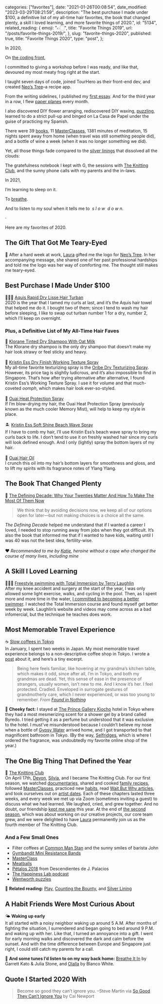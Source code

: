 
  categories: ["favorites"],
  date: "2021-01-26T00:08:54",
  date_modified: "2023-03-29T08:21:59",
  description:
    "The best purchase I made under $100, a definitive list of my all-time hair favorites, the book that changed plenty, a skill I loved learning, and more favorite things of 2020.",
  id: "5134",
  related_reading: {
    emoji: "👉🏻",
    title: "Favorite Things 2019",
    url: "/posts/favorite-things-2019/",
  },
  slug: "favorite-things-2020",
  published: true,
  title: "Favorite Things 2020",
  type: "post",
};


In 2020,

On [the coding front](/posts/leap-of-code/),

I committed to giving a workshop before I was ready, and like that, devoured my most meaty frog right at the start.

I taught seven days of code, joined TourHero as their front-end dev, and created [Neo’s Tree](https://www.neostree.com)–a recipe app.

From the writing sidelines, I published my [first essay](/posts/mirha-left/). And for the third year in a row, I flew [paper planes](/letters) every month.

I also discovered DIY flower arranging, rediscovered DIY waxing, [puzzling](#few-small-things), learned to do a strict pull-up and binged on La Casa de Papel under the guise of practicing my Spanish.

There were 39 [books](/read-100-books#finished-reads), 11 [MasterClasses](/posts/the-knitting-club#chapter-iii-masterclass), 1381 minutes of meditation, 15 nights spent away from home (when travel was still something people did), and a bottle of wine a week (when it was no longer something we did).

Yet, all those things fade compared to the [silver linings](/letters/paper-planes-packets-1120/) that dissolved all the clouds:

The gratefulness notebook I kept with G, the sessions with [The Knitting Club](/posts/the-knitting-club), and the sunny phone calls with my parents and the in-laws.

In 2021,

I’m learning to sleep on it.

To [breathe](https://www.amazon.com/Breath-New-Science-Lost-Art-ebook/dp/B0818ZZNLR/).

And to listen to my soul when it tells me to  _s l o w_  *d o w n*.

·

Here are my favorites of 2020.

## The Gift That Got Me Teary-Eyed

🌳 After a hard week at work, [Laura](https://www.lacromp.com/) gifted me the logo for [Neo’s Tree](https://www.neostree.com). In her accompanying message, she shared one of her past professional hardships and told me the logo was her way of comforting me. The thought still makes me teary-eyed.

## Best Purchase I Made Under $100

🧖🏿‍♀️ [Aquis Rapid Dry Lisse Hair Turban](https://aquis.com/products/rapid-dry-hair-turban)\
2020 is the year that I tamed my curls at last, and it’s the Aquis hair towel that helped me do it. I bought two of them; since I tend to wash my hair before sleeping, I like to swap out turban number 1 for a dry, number 2, which I’ll keep on overnight.

### Plus, a Definitive List of My All-Time Hair Faves

🥛 [Klorane Tinted Dry Shampoo With Oat Milk](https://www.klorane.com/en-en/hair/dry-shampoos-oat/tinted-dry-shampoo)\
The Klorane dry shampoo is the only dry shampoo that doesn’t make my hair look strawy or feel sticky and heavy.\
\
💈 [Kristin Ess Dry Finish Working Texture Spray](https://www.kristinesshair.com/products/dry-finish-working-texture-spray)\
My all-time favorite texturizing spray is the [Oribe Dry Texturizing Spray](https://www.oribe.com/oribestorefront/oribe/en/Collections/Signature/Dry-Texturizing-Spray/p/400129). However, its price tag is slightly ludicrous, and it’s also impossible to find in Singapore. That’s how after trying alternative after alternative, I found Kristin Ess’s Working Texture Spray. I use it for volume and that much-coveted _oomph_, which makes hair look ever-so-styled.\
\
🧯 [Ouai Heat Protection Spray](https://theouai.com/products/heat-protection-spray)\
If I’m blow-drying my hair, the Ouai Heat Protection Spray (previously known as the much cooler Memory Mist), will help to keep my style in place.\
\
🏝 [Kristin Ess Soft Shine Beach Wave Spray](https://www.kristinesshair.com/products/soft-shine-beach-wave-spray)\
If I have to comb my hair, I’ll use Kristin Ess’s beach wave spray to bring my curls back to life. I don’t tend to use it on freshly washed hair since my curls will look defined enough. And I only (lightly) spray the bottom layers of my hair.\
\
🧴 [Ouai Hair Oil](/letters/paper-planes-packets-1118#hair-product-im-actually-liking)\
I crunch this oil into my hair’s bottom layers for smoothness and gloss, and to lift my spirits with its fragrance notes of Ylang Ylang.

## The Book That Changed Plenty

🐥 [The Defining Decade: Why Your Twenties Matter And How To Make The Most Of Them Now](https://www.amazon.com/Defining-Decade-Your-Twenties-Matter/dp/0446561754)

> We think that by avoiding decisions now, we keep all of our options open for later—but not making choices is a choice all the same.

_The Defining Decade_ helped me understand that if I wanted a career I loved, I needed to stop running away from jobs when they got difficult. It’s also the book that informed me that if I wanted to have kids, waiting until I was 40 was not the best idea, fertility-wise.\
\
❤️ _Recommended to me by [Katie](http://www.katiekirsch.com/), heroine without a cape who changed the course of many lives, including mine_

## A Skill I Loved Learning

🏊🏼‍♀️ [Freestyle swimming with Total Immersion by Terry Laughlin](http://www.totalimmersion.net/store/essential-skills-mp4-download.html)\
After my knee accident and surgery at the start of the year, I was only allowed some light exercise, walks, and cycling in the pool. Then, as I spent more and more time in the water, [I committed to becoming a better swimmer](/letters/paper-planes-packets-1020/). I watched the Total Immersion course and found myself get better week by week. Laughlin’s website and videos may come across as a bad infomercial, but the technique he teaches does work.

## Most Memorable Travel Experience

☕️ [Slow coffees in Tokyo](/posts/found-in-nothing/)\
In January, I spent two weeks in Japan. My most memorable travel experience belongs to a non-descriptive coffee shop in Tokyo. I wrote a [post](/posts/found-in-nothing/) about it, and here’s a tiny excerpt.

> Being here feels familiar, like hovering at my grandma’s kitchen table, which makes it odd, since after all, I’m in Tokyo, and both my grandmas are dead. Yet, this sense of ease in the presence of strangers, usually women, isn’t new to me. And I know it’s her. I feel protected. Cradled. Enveloped in surrogate gestures of grandmotherly care, which I never experienced, or was too young to remember. _From [Found in Nothing](/posts/found-in-nothing/)_

🌊 **Cheeky fact:** I stayed at [The Prince Gallery Kiocho](https://www.marriott.com/hotels/travel/tyolc-the-prince-gallery-tokyo-kioicho-a-luxury-collection-hotel/) hotel in Tokyo where they had a most mesmerizing scent for a shower gel by a brand called Byredo. I tried getting it as a perfume but understood that it was exclusive to the hotel. I must’ve misunderstood because I couldn’t believe my nose when a bottle of [Gypsy Water](https://www.byredo.com/eu_en/gypsy-water-eau-de-parfum-50ml) arrived home, and I got transported to that magnificent bathroom in Tokyo. (By the way, [Selfridges](https://www.selfridges.com/), which is where I ordered the fragrance, was undoubtedly my favorite online shop of the year.)

## The One Big Thing That Defined the Year

🧶 [The Knitting Club](/posts/the-knitting-club)\
On April 17th, [Devon](https://www.cafebirke.com/about), [Silvia](https://silviafalcomer.com/about), and I became The Knitting Club. For our first season, we watched [documentaries](/posts/the-knitting-club#chapter-i-documentaries), shared and cooked [family recipes](/posts/the-knitting-club#chapter-ii-family-recipes), followed [MasterClasses](/posts/the-knitting-club#chapter-iii-masterclass), practiced new [habits](/posts/the-knitting-club#chapter-iv-the-habit-list), read [Wait But Why articles](/posts/the-knitting-club#chapter-v-wait-but-why), and took ourselves out on [artist dates](/posts/the-knitting-club#chapter-vi-the-artists-way). Each of these chapters lasted three weeks, and every week we met up via Zoom (sometimes inviting a guest) to discuss what we had learned. We laughed, cried, and grew together. And no doubt, our friendship [kept me sane](/letters/paper-planes-packets-0520/) this year. At the end of [the second season](/posts/the-knitting-club-season-two-creative-dream), which was about working on our creative projects, our core team grew, and we were delighted to have [Laura](https://www.lacromp.com/) permanently join us as the fourth member of The Knitting Club.

### And a Few Small Ones

- Filter coffees at [Common Man Stan](https://commonmancoffeeroasters.com/pages/cmstan) and the sunny smiles of barista John
- [Gymbandit Mini Resistance Bands](https://www.instagram.com/gymbanditco)
- [MasterClass](http://masterclass.com/)
- [Meatballs](https://www.neostree.com/recipes/63)
- [Pétalos 2018](https://www.vivino.com/descendientes-de-j-palacios-petalos/w/91140) from Descendientes de J. Palacios
- [The Happiness Lab podcast](https://www.happinesslab.fm/)
- [Wentworth puzzles](https://www.wentworthpuzzles.com/)

🔖 **Related reading:** [Play](/letters/paper-planes-packets-0820/), [Counting the Bounty](/letters/paper-planes-packets-0920/), and [Silver Lining](/letters/paper-planes-packets-1120/)

## A Habit Friends Were Most Curious About

🌤 **Waking up early**\
It all started with a noisy neighbor waking up around 5 A.M. After months of fighting the situation, I surrendered and began going to bed around 9 P.M. and waking up with her. Like that, I turned an annoyance into a gift. I went for early morning walks and discovered the dark and calm before the sunset. And with the time difference between Europe and Singapore just right, I could still catch my parents for a call.

🎼 **And some tunes I’d listen to on my way back home:** [Breathe It In](https://open.spotify.com/track/4ldpTCx47OfKJSoz1Y8pef?si=QPul8djLQw67gu5IuAWLxg) by Garrett Kato & Julia Stone, and [Olalla](https://open.spotify.com/track/4R59wt5nnhYo88PIu3cUIt?si=zCmcCBhqT9a2fvi_8JwTMw) by Blanco White.

## Quote I Started 2020 With

> Become so good they can’t ignore you. –Steve Martin via [So Good They Can’t Ignore You](/read-100-books#56-so-good-they-cant-ignore-you) by Cal Newport

